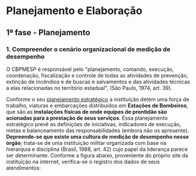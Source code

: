 # Planejamento e Elaboração {.unnumbered}

## 1ª fase - Planejamento

### 1. Compreender o cenário organizacional de medição de desempenho

O CBPMESP é responsável pelo \"planejamento, comando, execução, coordenação, fiscalização e controle de todas as atividades de prevenção, extinção de incêndios e de buscas e salvamentos e das atividades técnicas a elas relacionadas no território estadual\", (São Paulo, 1974, art. 39).

Conforme o seu [planejamento estratégico](http://www.ccb.policiamilitar.sp.gov.br/portalcb/_institucional/midias/Planejamento-Estrate%CC%81gico-14DEZ20.pdf) a instituição detém uma força de trabalho, viaturas e embarcações distribuídos em **Estações de Bombeiros**, que são as **instalações físicas de onde equipes de prontidão são acionadas para a prestação de seus serviços**. Essa planejamento estratégico prevê as definições de iniciativas, indicadores de execução, metas e balanceamento das responsabilidades (embora não os apresente). **Depreende-se que existe uma cultura de medição de desempenho nesse órgão**; trata-se de uma instituição militar organizada com base na hierarquia e disciplina (Brasil, 1988, art. 42) cujo papel da liderança parece ser determinante. Conforme a figura abaixo, proveniente do próprio site da instituição na internet, verifica-se o registro dos dados de seus atendimentos:
